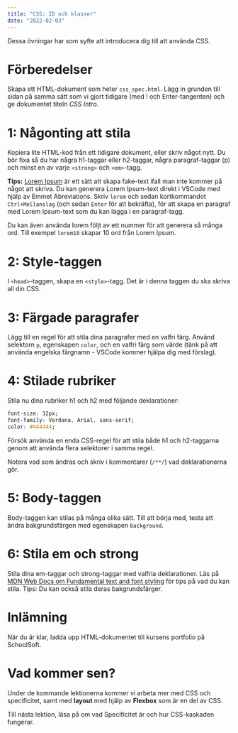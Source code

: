 ```yaml
---
title: "CSS: ID och klasser"
date: "2022-02-03"
---
```


Dessa övningar har som syfte att introducera dig till att använda CSS.

# Förberedelser

Skapa ett HTML-dokument som heter `css_spec.html`. Lägg in grunden till sidan på samma sätt som vi gjort tidigare (med ! och Enter-tangenten) och ge dokumentet titeln *CSS Intro*.

# 1: Någonting att stila

Kopiera lite HTML-kod från ett tidigare dokument, eller skriv något nytt. Du bör fixa så du har några h1-taggar eller h2-taggar, några paragraf-taggar (p) och minst en av varje `<strong>` och `<em>`-tagg.

<Notice>

**Tips:** [Lorem Ipsum](https://www.lipsum.com/) är ett sätt att skapa fake-text ifall man inte kommer på något att skriva. Du kan generera Lorem Ipsum-text direkt i VSCode med hjälp av Emmet Abreviations. Skriv `lorem` och sedan kortkommandot `Ctrl+Mellanslag` (och sedan `Enter` för att bekräfta), för att skapa en paragraf med Lorem Ipsum-text som du kan lägga i en paragraf-tagg.

Du kan även använda lorem följt av ett nummer för att generera så många ord. Till exempel `lorem10` skapar 10 ord från Lorem Ipsum.

</Notice>

# 2: Style-taggen

I `<head>`-taggen, skapa en `<style>`-tagg. Det är i denna taggen du ska skriva all din CSS.

# 3: Färgade paragrafer

Lägg till en regel för att stila dina paragrafer med en valfri färg. Använd selektorn `p`, egenskapen `color`, och en valfri färg som värde (tänk på att använda engelska färgnamn - VSCode kommer hjälpa dig med förslag).

# 4: Stilade rubriker

Stila nu dina rubriker h1 och h2 med följande deklarationer:

```css
font-size: 32px;
font-family: Verdana, Arial, sans-serif;
color: #444444;
```

Försök använda en enda CSS-regel för att stila både h1 och h2-taggarna genom att använda flera selektorer i samma regel.

Notera vad som ändras och skriv i kommentarer (`/**/`) vad deklarationerna gör.

# 5: Body-taggen

Body-taggen kan stilas på många olika sätt. Till att börja med, testa att ändra bakgrundsfärgen med egenskapen `background`.

# 6: Stila em och strong

Stila dina em-taggar och strong-taggar med valfria deklarationer. Läs på [MDN Web Docs om Fundamental text and font styling](https://developer.mozilla.org/en-US/docs/Learn/CSS/Styling_text/Fundamentals) för tips på vad du kan stila. Tips: Du kan också stila deras bakgrundsfärger.

# Inlämning

När du är klar, ladda upp HTML-dokumentet till kursens portfolio på SchoolSoft.

# Vad kommer sen?

Under de kommande lektionerna kommer vi arbeta mer med CSS och specificitet, samt med **layout** med hjälp av **Flexbox** som är en del av CSS.

Till nästa lektion, läsa på om vad Specificitet är och hur CSS-kaskaden fungerar.